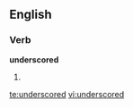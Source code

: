 ==English==

===Verb===
'''underscored'''

# {{past of|[[underscore]]}}

[[te:underscored]]
[[vi:underscored]]